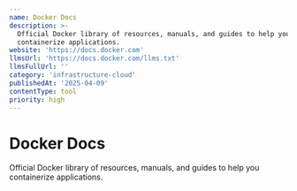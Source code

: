 ```yaml
---
name: Docker Docs
description: >-
  Official Docker library of resources, manuals, and guides to help you
  containerize applications.
website: 'https://docs.docker.com'
llmsUrl: 'https://docs.docker.com/llms.txt'
llmsFullUrl: ''
category: 'infrastructure-cloud'
publishedAt: '2025-04-09'
contentType: tool
priority: high
---
```


# Docker Docs

Official Docker library of resources, manuals, and guides to help you containerize applications.
